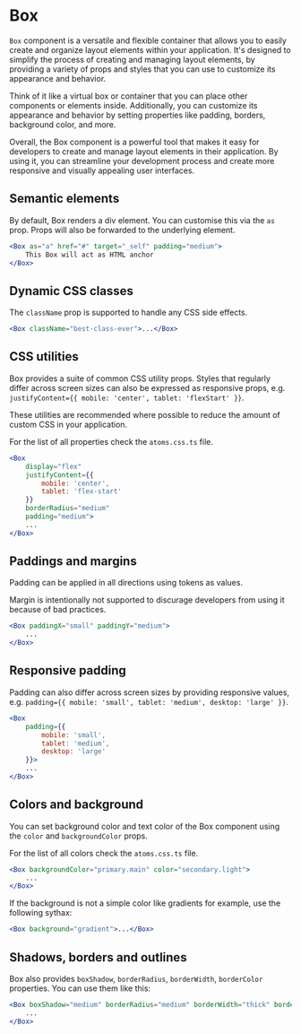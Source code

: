 
<Meta title="UI/Layout/Box/Docs" />

# Box

`Box` component is a versatile and flexible container that allows you to easily create and organize layout elements within your application.
It's designed to simplify the process of creating and managing layout elements, by providing a variety of props and styles that you can use to customize its appearance and behavior.

Think of it like a virtual box or container that you can place other components or elements inside.
Additionally, you can customize its appearance and behavior by setting properties like padding, borders, background color, and more.

Overall, the Box component is a powerful tool that makes it easy for developers to create and manage layout elements in their application.
By using it, you can streamline your development process and create more responsive and visually appealing user interfaces.

## Semantic elements

By default, Box renders a div element. You can customise this via the `as` prop. Props will also be forwarded to the underlying element.

```jsx
<Box as="a" href="#" target="_self" padding="medium">
	This Box will act as HTML anchor
</Box>
```

## Dynamic CSS classes

The `className` prop is supported to handle any CSS side effects.

```jsx
<Box className="best-class-ever">...</Box>
```

## CSS utilities

Box provides a suite of common CSS utility props. Styles that regularly differ across screen sizes can also be expressed as responsive props, e.g. `justifyContent={{ mobile: 'center', tablet: 'flexStart' }}`.

These utilities are recommended where possible to reduce the amount of custom CSS in your application.

For the list of all properties check the `atoms.css.ts` file.

```jsx
<Box
	display="flex"
	justifyContent={{
		mobile: 'center',
		tablet: 'flex-start'
	}}
	borderRadius="medium"
	padding="medium">
	...
</Box>
```

## Paddings and margins

Padding can be applied in all directions using tokens as values.

Margin is intentionally not supported to discurage developers from using it because of bad practices.

```jsx
<Box paddingX="small" paddingY="medium">
	...
</Box>
```

## Responsive padding

Padding can also differ across screen sizes by providing responsive values, e.g. `padding={{ mobile: 'small', tablet: 'medium', desktop: 'large' }}`.

```jsx
<Box
	padding={{
		mobile: 'small',
		tablet: 'medium',
		desktop: 'large'
	}}>
	...
</Box>
```

## Colors and background

You can set background color and text color of the Box component using the `color` and `backgroundColor` props.

For the list of all colors check the `atoms.css.ts` file.

```jsx
<Box backgroundColor="primary.main" color="secondary.light">
	...
</Box>
```

If the background is not a simple color like gradients for example, use the following sythax:

```jsx
<Box background="gradient">...</Box>
```

## Shadows, borders and outlines

Box also provides `boxShadow`, `borderRadius`, `borderWidth`, `borderColor` properties. You can use them like this:

```jsx
<Box boxShadow="medium" borderRadius="medium" borderWidth="thick" borderColor="primary.dark" borderStyle="solid">
	...
</Box>
```

